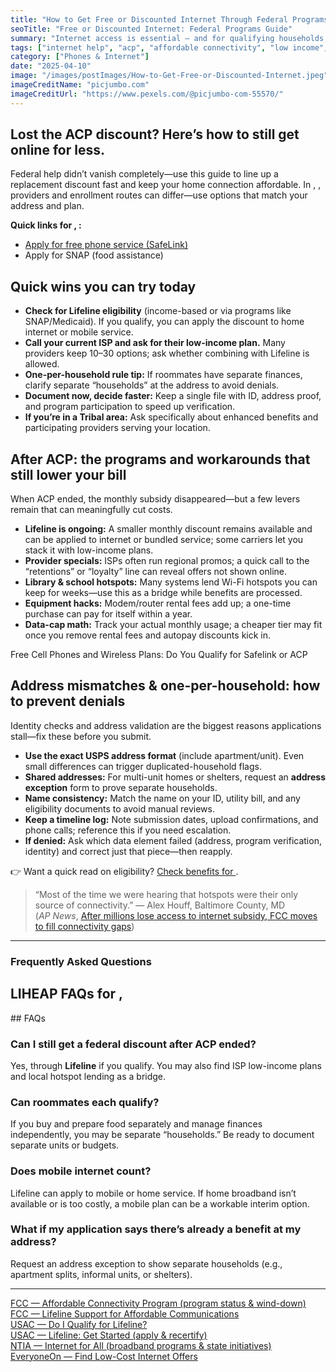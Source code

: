 ```yaml
---
title: "How to Get Free or Discounted Internet Through Federal Programs"
seoTitle: "Free or Discounted Internet: Federal Programs Guide"
summary: "Internet access is essential — and for qualifying households, it can be free or heavily discounted. This article explains how the Affordable Connectivity Program (ACP) works and how to apply for monthly savings on broadband service."
tags: ["internet help", "acp", "affordable connectivity", "low income", "broadband"]
category: ["Phones & Internet"]
date: "2025-04-10"
image: "/images/postImages/How-to-Get-Free-or-Discounted-Internet.jpeg"
imageCreditName: "picjumbo.com"
imageCreditUrl: "https://www.pexels.com/@picjumbo-com-55570/"
---
```


## Lost the ACP discount? Here’s how to still get online for less.

Federal help didn’t vanish completely—use this guide to line up a replacement discount fast and keep your home connection affordable. <IfLocation>In <City/>, <State/>, providers and enrollment routes can differ—use options that match your address and plan.</IfLocation>

<BenefitsCtaBanner />

<IfLocation>
<div className="not-prose my-12 p-4 rounded-xl border-[3px] bg-muted">
  <p className="mb-2"><strong>Quick links for <City/>, <State/>:</strong></p>
  <ul className="list-disc ml-5 space-y-1">
    <li><a href="https://freesmartphone.net/promo?code=free&utm_source=mygovblog&utm_medium=affiliate&utm_campaign=affiliate_cta&utm_content=SafeLink" target="_blank" rel="noopener noreferrer">Apply for free phone service (SafeLink)</a></li>
    <li><ResourceLink name="snap">Apply for SNAP (food assistance)</ResourceLink></li>
  </ul>
</div>
</IfLocation>

## Quick wins you can try today
- **Check for Lifeline eligibility** (income-based or via programs like SNAP/Medicaid). If you qualify, you can apply the discount to home internet or mobile service.
- **Call your current ISP and ask for their low-income plan.** Many providers keep $10–$30 options; ask whether combining with Lifeline is allowed.
- **One-per-household rule tip:** If roommates have separate finances, clarify separate “households” at the address to avoid denials.
- **Document now, decide faster:** Keep a single file with ID, address proof, and program participation to speed up verification.
- **If you’re in a Tribal area:** Ask specifically about enhanced benefits and participating providers serving your location.

## After ACP: the programs and workarounds that still lower your bill
When ACP ended, the monthly subsidy disappeared—but a few levers remain that can meaningfully cut costs.
- **Lifeline is ongoing:** A smaller monthly discount remains available and can be applied to internet or bundled service; some carriers let you stack it with low-income plans.
- **Provider specials:** ISPs often run regional promos; a quick call to the “retentions” or “loyalty” line can reveal offers not shown online.
- **Library & school hotspots:** Many systems lend Wi-Fi hotspots you can keep for weeks—use this as a bridge while benefits are processed.
- **Equipment hacks:** Modem/router rental fees add up; a one-time purchase can pay for itself within a year.
- **Data-cap math:** Track your actual monthly usage; a cheaper tier may fit once you remove rental fees and autopay discounts kick in.

<CrossLink href="./free-cell-phones-and-wireless-plans-do-you-qualify-for-lifeline-or-acp">Free Cell Phones and Wireless Plans: Do You Qualify for Safelink or ACP</CrossLink>

## Address mismatches & one-per-household: how to prevent denials
Identity checks and address validation are the biggest reasons applications stall—fix these before you submit.
- **Use the exact USPS address format** (include apartment/unit). Even small differences can trigger duplicated-household flags.
- **Shared addresses:** For multi-unit homes or shelters, request an **address exception** form to prove separate households.
- **Name consistency:** Match the name on your ID, utility bill, and any eligibility documents to avoid manual reviews.
- **Keep a timeline log:** Note submission dates, upload confirmations, and phone calls; reference this if you need escalation.
- **If denied:** Ask which data element failed (address, program verification, identity) and correct just that piece—then reapply.

<IfLocation>
<div className="mt-3">👉 Want a quick read on eligibility? <a href="/tools/check-benefits" className="underline">Check benefits for <City/></a>.</div>
</IfLocation>

> “Most of the time we were hearing that hotspots were their only source of connectivity.”
> — Alex Houff, Baltimore County, MD  
(*AP News*, [After millions lose access to internet subsidy, FCC moves to fill connectivity gaps](https://apnews.com/article/wifi-broadband-rosenworcel-322f16a1c7f510df4e45f02d1e7c09da))

---

### Frequently Asked Questions

<IfLocation>
  <h2>LIHEAP FAQs for <City/>, <State/></h2>
  <ResourceLink name="liheap" field="faqs" />
</IfLocation>

<IfNoLocation>
## FAQs 

### Can I still get a federal discount after ACP ended?
Yes, through **Lifeline** if you qualify. You may also find ISP low-income plans and local hotspot lending as a bridge.

### Can roommates each qualify?
If you buy and prepare food separately and manage finances independently, you may be separate “households.” Be ready to document separate units or budgets.

### Does mobile internet count?
Lifeline can apply to mobile or home service. If home broadband isn’t available or is too costly, a mobile plan can be a workable interim option.

### What if my application says there’s already a benefit at my address?
Request an address exception to show separate households (e.g., apartment splits, informal units, or shelters).
</IfNoLocation>

---

<div className="references">
<a href="https://www.fcc.gov/affordable-connectivity-program" target="_blank" rel="noopener noreferrer">FCC — Affordable Connectivity Program (program status & wind-down)</a><br />
<a href="https://www.fcc.gov/lifeline-consumers" target="_blank" rel="noopener noreferrer">FCC — Lifeline Support for Affordable Communications</a><br />
<a href="https://www.lifelinesupport.org/do-i-qualify/" target="_blank" rel="noopener noreferrer">USAC — Do I Qualify for Lifeline?</a><br />
<a href="https://www.usac.org/lifeline/get-started/" target="_blank" rel="noopener noreferrer">USAC — Lifeline: Get Started (apply & recertify)</a><br />
<a href="https://www.internetforall.gov/" target="_blank" rel="noopener noreferrer">NTIA — Internet for All (broadband programs & state initiatives)</a><br />
<a href="https://www.everyoneon.org/find-offers" target="_blank" rel="noopener noreferrer">EveryoneOn — Find Low-Cost Internet Offers</a><br />
</div>